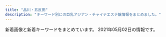 ```yaml
---
title: "品川・五反田"
description: "キーワード別にの巨乳アジアン・チャイナエステ嬢情報をまとめました。"
---
```


新着画像と新着キーワードをまとめています。
2021年05月02日の情報です。

<DmmAffiliateIns />
<KeywordTable
  shops={
    [
    {
        "name": "\u5eb7\u7984",
        "keywords": {
            "C": 15
        },
        "station": "JR\u54c1\u5ddd\u99c5\u9ad8\u8f2a\u53e3",
        "img_links": [
            "http://www.kouroku-este.com/img/staff/ggg/ggg1.jpg",
            "http://www.kouroku-este.com/img/staff/fff/s-fff2.jpg",
            "http://www.kouroku-este.com/img/top/listmark1.png",
            "http://www.kouroku-este.com/img/menu/info_r.jpg",
            "http://www.kouroku-este.com/img/staff/ccc/ccc2.jpg",
            "http://www.kouroku-este.com/img/system/service02.jpg",
            "http://www.kouroku-este.com/img/system/service01.jpg",
            "http://www.kouroku-este.com/img/staff/fff/s-fff1.jpg",
            "http://www.kouroku-este.com/img/staff/eee/s-eee1.jpg",
            "http://www.kouroku-este.com/img/staff/eee/s-eee2.jpg",
            "http://www.kouroku-este.com/img/staff/aaa/aaa2.jpg",
            "http://www.kouroku-este.com/img/staff/ccc/ccc1.jpg",
            "http://www.kouroku-este.com/img/staff/aaa/aaa1.jpg",
            "http://www.kouroku-este.com/img/staff/bbb/bbb1.jpg"
        ],
        "url": "http://www.kouroku-este.com/"
    },
    {
        "url": "http://lacure.link/",
        "img_links": [
            "http://lacure.link/images/r6.jpg",
            "http://lacure.link/images/zi.png",
            "http://lacure.link/images/gb01.png",
            "http://lacure.link/images/sayuri.jpg",
            "http://lacure.link/images/asali.jpg",
            "http://lacure.link/images/g5.jpg",
            "http://lacure.link/images/g2.jpg",
            "http://lacure.link/images/yuki.jpg",
            "http://lacure.link/images/left3.png",
            "http://lacure.link/images/kiki.jpg",
            "http://lacure.link/images/r1.jpg",
            "http://lacure.link/images/r4.jpg",
            "http://lacure.link/images/r2.jpg",
            "http://lacure.link/images/news.png",
            "http://lacure.link/images/g6.jpg",
            "http://lacure.link/images/s1.jpg",
            "http://lacure.link/images/g0.jpg",
            "http://lacure.link/images/s_staff.png",
            "http://lacure.link/images/kol.jpg",
            "http://lacure.link/images/g1.jpg",
            "http://lacure.link/images/top2.jpg",
            "http://lacure.link/images/face.png",
            "http://lacure.link/images/g3.jpg",
            "http://lacure.link/images/r5.jpg",
            "http://lacure.link/images/r3.jpg"
        ],
        "station": "\u6238\u8d8a\u9280\u5ea7\u99c5",
        "keywords": {},
        "name": "\u30e9\u30ad\u30e5\u30a2"
    },
    {
        "name": "\u30de\u30c3\u30b5\u30fc\u30b8\u306e\u5915\u6708",
        "url": "http://www.es-yuduki.com/",
        "keywords": {
            "C": 13
        },
        "station": "JR\u4e94\u53cd\u7530\u99c5\u897f\u53e3",
        "img_links": [
            "http://www.es-yuduki.com/css/progress02.jpg",
            "http://www.es-yuduki.com/css/progress04.jpg",
            "http://www.es-yuduki.com/css/progress07.jpg",
            "http://www.es-yuduki.com/css/kanban.jpg",
            "http://www.es-yuduki.com/css/staff03.jpg",
            "http://www.es-yuduki.com/css/nav/change-005.jpg",
            "http://www.es-yuduki.com/css/staff01-b.jpg",
            "http://www.es-yuduki.com/css/staff01.jpg",
            "http://www.es-yuduki.com/css/nav/nav-006.jpg",
            "http://www.es-yuduki.com/css/nav/nav-002.jpg",
            "http://www.es-yuduki.com/css/nav/change-001.jpg",
            "http://www.es-yuduki.com/css/staff00.jpg",
            "http://www.es-yuduki.com/css/nav/change-004.jpg",
            "http://www.es-yuduki.com/css/nav/change-002.jpg",
            "http://www.es-yuduki.com/css/progress08.jpg",
            "http://www.es-yuduki.com/css/nav/nav-007.jpg",
            "http://www.es-yuduki.com/css/main-top05.png",
            "http://www.es-yuduki.com/css/nav/change-0003.jpg",
            "http://www.es-yuduki.com/css/staff02-b.jpg",
            "http://www.es-yuduki.com/css/nav/change-007.jpg",
            "http://www.es-yuduki.com/css/progress05.jpg",
            "http://www.es-yuduki.com/css/staff03-b.jpg",
            "http://www.es-yuduki.com/css/progress01.jpg",
            "http://www.es-yuduki.com/css/coupon003.jpg",
            "http://www.es-yuduki.com/css/nav/nav-001.jpg",
            "http://www.es-yuduki.com/css/nav/change-006.jpg",
            "http://www.es-yuduki.com/css/nav/nav-004.jpg",
            "http://www.es-yuduki.com/css/nav/nav-005.jpg",
            "http://www.es-yuduki.com/css/progress03.jpg",
            "http://www.es-yuduki.com/css/head.jpg",
            "http://www.es-yuduki.com/css/progress06.jpg",
            "http://www.es-yuduki.com/css/nav/nav-0003.jpg",
            "http://www.es-yuduki.com/css/staff02.jpg"
        ]
    },
    {
        "url": "http://www.kenkou-house.info/",
        "name": "\u3072\u307e\u308f\u308a",
        "keywords": {
            "C": 8
        },
        "station": "JR\u4e94\u53cd\u7530\u99c5\u6771\u53e3",
        "img_links": [
            "http://www.kenkou-house.info/img/s13.jpg",
            "http://www.kenkou-house.info/img/s91.jpg",
            "http://www.kenkou-house.info/img/m3.png",
            "http://www.kenkou-house.info/img/s17.jpg",
            "http://www.kenkou-house.info/img/body-.png",
            "http://www.kenkou-house.info/img/Himawari_88_31.png",
            "http://www.kenkou-house.info/img/m2.png",
            "http://www.kenkou-house.info/img/s15.jpg",
            "http://www.kenkou-house.info/img/s33.jpg",
            "http://www.kenkou-house.info/img/bottmo-left.png",
            "http://www.kenkou-house.info/img/s16.jpg",
            "http://www.kenkou-house.info/img/s14.jpg",
            "http://www.kenkou-house.info/img/s20.jpg",
            "http://www.kenkou-house.info/img/s4.jpg",
            "http://www.kenkou-house.info/img/Himawari_160_45.png",
            "http://www.kenkou-house.info/img/m7.png",
            "http://www.kenkou-house.info/img/m1.png",
            "http://www.kenkou-house.info/img/s22.jpg",
            "http://www.kenkou-house.info/img/m4.png",
            "http://www.kenkou-house.info/img/s.png",
            "http://www.kenkou-house.info/img/Himawari_468_60.png",
            "http://www.kenkou-house.info/img/s12.jpg",
            "http://www.kenkou-house.info/img/m6.png",
            "http://www.kenkou-house.info/img/door.png",
            "http://www.kenkou-house.info/img/m5.png",
            "http://www.kenkou-house.info/img/s21.jpg",
            "http://www.kenkou-house.info/img/s11.jpg",
            "http://www.kenkou-house.info/img/head.png",
            "http://www.kenkou-house.info/img/s61.jpg",
            "http://www.kenkou-house.info/img/s1.jpg",
            "http://www.kenkou-house.info/img/play.png",
            "http://www.kenkou-house.info/img/m8.png",
            "http://www.kenkou-house.info/img/s7.jpg",
            "http://www.kenkou-house.info/img/Himawari_200_40.png",
            "http://www.kenkou-house.info/img/bottmo-ritght.png"
        ]
    },
    {
        "station": "JR\u4e94\u53cd\u7530\u99c5",
        "keywords": {},
        "url": "http://hanagoromo.work/",
        "img_links": [
            "http://hanagoromo.work/ta.png",
            "http://hanagoromo.work/mens-esthe1.png",
            "http://hanagoromo.work/int2.jpg",
            "http://hanagoromo.work/s1.png",
            "http://hanagoromo.work/tina2.jpg",
            "http://hanagoromo.work/yumi1.jpg",
            "http://hanagoromo.work/yuki.jpg",
            "http://hanagoromo.work/2.jpg",
            "http://hanagoromo.work/4.jpg",
            "http://hanagoromo.work/staff_t.jpg",
            "http://hanagoromo.work/ai3.jpg",
            "http://hanagoromo.work/yuna1.jpg",
            "http://hanagoromo.work/sayaka.jpg",
            "http://hanagoromo.work/6.jpg",
            "http://hanagoromo.work/yuna2.jpg",
            "http://hanagoromo.work/b2.jpg",
            "http://hanagoromo.work/b1.jpg",
            "http://hanagoromo.work/interior1.jpg",
            "http://hanagoromo.work/rie1.jpg",
            "http://hanagoromo.work/tina.jpg",
            "http://hanagoromo.work/main_top.jpg",
            "http://hanagoromo.work/3.jpg",
            "http://hanagoromo.work/interior_t.jpg",
            "http://hanagoromo.work/head.jpg",
            "http://hanagoromo.work/nana1.jpg",
            "http://hanagoromo.work/ai2.jpg",
            "http://hanagoromo.work/hitomi.jpg",
            "http://hanagoromo.work/sys.jpg",
            "http://hanagoromo.work/mio2.jpg",
            "http://hanagoromo.work/yumi.jpg",
            "http://hanagoromo.work/eri.jpg",
            "http://hanagoromo.work/mio.jpg",
            "http://hanagoromo.work/nana2.jpg",
            "http://hanagoromo.work/mio1.jpg",
            "http://hanagoromo.work/rina1.jpeg",
            "http://hanagoromo.work/yuyu.jpg",
            "http://hanagoromo.work/rina2.jpeg",
            "http://hanagoromo.work/miyuki1.jpg",
            "http://hanagoromo.work/b3.jpg",
            "http://hanagoromo.work/miko.jpg",
            "http://hanagoromo.work/miyuki.jpg",
            "http://hanagoromo.work/1.jpg",
            "http://hanagoromo.work/hitomi2.jpg",
            "http://hanagoromo.work/nana.jpg",
            "http://hanagoromo.work/112.jpg",
            "http://hanagoromo.work/hitomi1.jpg"
        ],
        "name": "\u82b1\u8863"
    },
    {
        "station": "JR\u54c1\u5ddd\u99c5\u9ad8\u8f2a\u53e3",
        "img_links": [],
        "keywords": {},
        "url": "http://f-aroma.info/",
        "name": "\u30d5\u30ed\u30fc\u30e9"
    },
    {
        "url": "http://p-fly.work/",
        "img_links": [
            "http://p-fly.work/images/line.png",
            "http://p-fly.work/staff/mai.jpg",
            "http://p-fly.work/img/sara1.jpg",
            "http://p-fly.work/img/koko1.jpg",
            "http://p-fly.work/images/7.jpg",
            "http://p-fly.work/images/head.png",
            "http://p-fly.work/images/b2.jpg",
            "http://p-fly.work/images/ac1.jpg",
            "http://p-fly.work/images/tr.jpg",
            "http://p-fly.work/images/b1.jpg",
            "http://p-fly.work/images/14.jpg",
            "http://p-fly.work/img/yuyu1.jpg",
            "http://p-fly.work/images/mobile.jpg",
            "http://p-fly.work/images/int1.jpg",
            "http://p-fly.work/img/yuki1.jpg",
            "http://p-fly.work/staff/koko.jpg",
            "http://p-fly.work/images/staff_t.png",
            "http://p-fly.work/img/maki1.jpg",
            "http://p-fly.work/images/sys2.jpg",
            "http://p-fly.work/images/10.jpg",
            "http://p-fly.work/staff/yuyu.jpg",
            "http://p-fly.work/images/interior_t.png",
            "http://p-fly.work/images/b3.jpg",
            "http://p-fly.work/images/sys3.jpg",
            "http://p-fly.work/staff/sara.jpg",
            "http://p-fly.work/img/mai1.jpg",
            "http://p-fly.work/images/13.jpg",
            "http://p-fly.work/images/12.jpg",
            "http://p-fly.work/staff/yuki.jpg",
            "http://p-fly.work/staff/maki.jpg",
            "http://p-fly.work/images/news.jpg",
            "http://p-fly.work/images/1.jpg",
            "http://p-fly.work/images/sys1.jpg",
            "http://p-fly.work/images/int2.png",
            "http://p-fly.work/images/sys4.png"
        ],
        "name": "\u7d2b\u306e\u8776",
        "station": "JR\u4e94\u53cd\u7530\u99c5\u897f\u53e3",
        "keywords": {}
    },
    {
        "img_links": [
            "https://tsukiwa.info/img/staff/25BBCA31-1291-40E0-9FEC-CAF6E5B8D811.jpeg",
            "https://tsukiwa.info/img/staff/mimi01.jpg",
            "https://tsukiwa.info/img/staff_top/20201219_2.jpg",
            "https://tsukiwa.info/img/staff/rumi04.jpg",
            "https://tsukiwa.info/img/news3.png",
            "https://tsukiwa.info/img/akusesu-top0.jpg",
            "https://tsukiwa.info/img/bar_profile.png",
            "https://tsukiwa.info/img/event/camp03.jpg",
            "https://tsukiwa.info/img/pickupGirl.png",
            "https://tsukiwa.info/img/staff/yuri001.jpg",
            "https://tsukiwa.info/img/staff/aya2101.jpg",
            "https://tsukiwa.info/img/staff/A8BAF789-BD2B-4E7F-AB8A-224A2961B605.jpeg",
            "https://tsukiwa.info/img/news1.png",
            "https://tsukiwa.info/img/bar_gallery.png",
            "https://tsukiwa.info/img/staff/ruru1.jpg",
            "https://tsukiwa.info/img/staff/222BADE2-61AA-4B66-91BD-3D9941250C4D.jpeg",
            "https://tsukiwa.info/img/staff/rumi02.jpg",
            "https://www.a-side.com/ad/koko/include/banner/koko_200x40.png",
            "https://tsukiwa.info/img/staff/yuna01.jpg",
            "https://tsukiwa.info/img/staff/25D27B66-E3AF-40C0-8FCC-46E9F266B409.jpeg",
            "https://tsukiwa.info/img/staff/mimi20202.jpg",
            "https://tsukiwa.info/img/staff/no_image.jpg",
            "https://tsukiwa.info/img/bar_staff.png",
            "https://tsukiwa.info/img/staff/DB16BCF2-AF7E-404D-9FB5-9A45BE961351.jpeg",
            "https://tsukiwa.info/img/staff_top/20201219_1.jpg",
            "https://tsukiwa.info/img/bar_top1.png",
            "https://tsukiwa.info/img/staff/909C372F-1613-4B7E-89C8-1A527D79FCC6.jpeg",
            "https://tsukiwa.info/img/top_map.jpg",
            "https://tsukiwa.info/img/staff/koko3.jpg"
        ],
        "url": "https://tsukiwa.info/",
        "keywords": {},
        "station": "JR\u4e94\u53cd\u7530\u99c5\u897f\u53e3",
        "name": "\u6708\u306e\u548c"
    },
    {
        "keywords": {},
        "name": "\u7652\u3057\u30cf\u30a6\u30b9",
        "url": "https://i-house.aoaoeo.com/",
        "img_links": [],
        "station": "JR\u4e94\u53cd\u7530\u99c5\u897f\u53e3"
    },
    {
        "station": "JR\u4e94\u53cd\u7530\u99c5\u897f\u53e3",
        "keywords": {},
        "name": "\u4e94\u53cd\u7530\u30e1\u30c7\u30a3\u30ab\u30eb\u30a8\u30f3",
        "url": "http://gotanda.pepper.jp/",
        "img_links": [
            "http://gotanda.pepper.jp/m049.png",
            "http://gotanda.pepper.jp/gotanda001.jpg",
            "http://gotanda.pepper.jp/m048.png",
            "http://gotanda.pepper.jp/m173.jpg",
            "http://gotanda.pepper.jp/m02272.jpg",
            "http://gotanda.pepper.jp/20151109231038834554.jpg",
            "http://gotanda.pepper.jp/1-01.png"
        ]
    },
    {
        "keywords": {
            "C": 3,
            "84": 5,
            "88": 3,
            "86": 2,
            "E": 5,
            "G": 1,
            "90": 2,
            "87": 2,
            "D": 5
        },
        "name": "\u8299\u84c9\uff5e\u30d5\u30e8\u30a6\uff5e",
        "station": "JR\u4e94\u53cd\u7530\u99c5\u6771\u53e3",
        "url": "http://www.relax-fuyou.info/",
        "img_links": [
            "http://www.relax-fuyou.info/img/st201.jpg",
            "http://www.relax-fuyou.info/i/img/st181.jpg",
            "http://www.relax-fuyou.info/img/st72.jpg",
            "http://www.relax-fuyou.info/img/st8.jpg",
            "http://www.relax-fuyou.info/img/st1.jpg",
            "http://www.relax-fuyou.info/i/img/top.jpg",
            "http://www.relax-fuyou.info/img/sta20.jpg",
            "http://www.relax-fuyou.info/img/st140.jpg",
            "http://www.relax-fuyou.info/img/sta8.jpg",
            "http://www.relax-fuyou.info/img/r9.jpg",
            "http://www.relax-fuyou.info/i/img/r1.jpg",
            "http://www.relax-fuyou.info/i/img/st17.jpg",
            "http://www.relax-fuyou.info/i/img/st9.jpg",
            "http://www.relax-fuyou.info/i/img/st5.jpg",
            "http://www.relax-fuyou.info/i/img/st140.jpg",
            "http://www.relax-fuyou.info/img/st161.jpg",
            "http://www.relax-fuyou.info/img/sta17.jpg",
            "http://www.relax-fuyou.info/i/img/st160.jpg",
            "http://www.relax-fuyou.info/img/st17.jpg",
            "http://www.relax-fuyou.info/img/st7.jpg",
            "http://www.relax-fuyou.info/img/sta16.jpg",
            "http://www.relax-fuyou.info/img/st110.jpg",
            "http://www.relax-fuyou.info/img/sta18.jpg",
            "http://www.relax-fuyou.info/img/st5.jpg",
            "http://www.relax-fuyou.info/i/img/st8.jpg",
            "http://www.relax-fuyou.info/img/sta15.jpg",
            "http://www.relax-fuyou.info/i/img/st110.jpg",
            "http://www.relax-fuyou.info/i/img/st42.jpg",
            "http://www.relax-fuyou.info/img/sta1.jpg",
            "http://www.relax-fuyou.info/i/img/st201.jpg",
            "http://www.relax-fuyou.info/img/top.jpg",
            "http://www.relax-fuyou.info/img/st181.jpg",
            "http://www.relax-fuyou.info/img/st41.jpg",
            "http://www.relax-fuyou.info/i/img/sta20.jpg",
            "http://www.relax-fuyou.info/i/img/st191.jpg",
            "http://www.relax-fuyou.info/img/st141.jpg",
            "http://www.relax-fuyou.info/img/st171.jpg",
            "http://www.relax-fuyou.info/img/st71.jpg",
            "http://www.relax-fuyou.info/img/st11.jpg",
            "http://www.relax-fuyou.info/img/sta5.jpg",
            "http://www.relax-fuyou.info/img/st150.jpg",
            "http://www.relax-fuyou.info/img/st191.jpg",
            "http://www.relax-fuyou.info/img/st42.jpg",
            "http://www.relax-fuyou.info/i/img/r3.jpg",
            "http://www.relax-fuyou.info/img/st10.jpg",
            "http://www.relax-fuyou.info/img/sta19.jpg",
            "http://www.relax-fuyou.info/i/img/r2.jpg",
            "http://www.relax-fuyou.info/i/img/st10.jpg",
            "http://www.relax-fuyou.info/img/st160.jpg",
            "http://www.relax-fuyou.info/i/img/st11.jpg"
        ]
    },
    {
        "station": "JR\u4e94\u53cd\u7530\u99c5\u897f\u53e3",
        "img_links": [
            "http://www.relax-cs.com/ncss/nav/nav-004.jpg",
            "http://www.relax-cs.com/ncss/nav/nav-003.jpg",
            "http://www.relax-cs.com/ncss/nav/nav-006.jpg",
            "http://www.relax-cs.com/ncss/tel.png",
            "http://www.relax-cs.com/ncss/nav/nav-001.jpg",
            "http://www.relax-cs.com/ncss/nav/nav-005.jpg",
            "http://www.relax-cs.com/ncss/top03.jpg",
            "http://www.relax-cs.com/ncss/nav/nav-002.jpg",
            "http://www.relax-cs.com/ncss/staff0401.jpg",
            "http://www.relax-cs.com/ncss/staff02.jpg",
            "http://www.relax-cs.com/ncss/top02-left.jpg",
            "http://www.relax-cs.com/ncss/top001.jpg",
            "http://www.relax-cs.com/ncss/staff01.jpg"
        ],
        "url": "http://www.relax-cs.com/",
        "keywords": {},
        "name": "\u30ea\u30e9\u30af\u30bc\u30fc\u30b7\u30e7\u30f3\u862d"
    },
    {
        "station": "JR\u4e94\u53cd\u7530\u99c5\u897f\u53e3",
        "img_links": [
            "http://hi-msg.com/tonpoh/images/p-7-1.jpg",
            "http://hi-msg.com/tonpoh/images/p-14-1.jpg",
            "http://hi-msg.com/tonpoh/images/s5.png",
            "http://hi-msg.com/tonpoh/images/p-11.jpg",
            "http://hi-msg.com/tonpoh/images/p-6-1.jpg",
            "http://hi-msg.com/tonpoh/images/botton.png",
            "http://hi-msg.com/tonpoh/images/p-13.jpg",
            "http://hi-msg.com/tonpoh/images/ll.png",
            "http://hi-msg.com/tonpoh/images/p-14.jpg",
            "http://hi-msg.com/tonpoh/images/s9.png",
            "http://hi-msg.com/tonpoh/images/s1.png",
            "http://hi-msg.com/tonpoh/images/p-13-1.jpg",
            "http://hi-msg.com/tonpoh/images/s6.png",
            "http://hi-msg.com/tonpoh/images/p-2.jpg",
            "http://hi-msg.com/tonpoh/images/p-10-1.jpg",
            "http://hi-msg.com/tonpoh/images/p-8-1.jpg",
            "http://hi-msg.com/tonpoh/images/p-1.jpg",
            "http://hi-msg.com/tonpoh/images/fla.png",
            "http://hi-msg.com/tonpoh/images/tit-staff.png",
            "http://hi-msg.com/tonpoh/images/l.png",
            "http://hi-msg.com/tonpoh/images/s4.jpg",
            "http://hi-msg.com/tonpoh/images/p-9.jpg",
            "http://hi-msg.com/tonpoh/images/no.png",
            "http://hi-msg.com/tonpoh/images/p-9-1.jpg",
            "http://hi-msg.com/tonpoh/images/p-7.jpg",
            "http://hi-msg.com/tonpoh/images/p-12.jpg",
            "http://hi-msg.com/tonpoh/images/p-6.jpg",
            "http://hi-msg.com/tonpoh/images/tit-sys.png",
            "http://hi-msg.com/tonpoh/images/fla-3.png",
            "http://hi-msg.com/tonpoh/images/p-8.jpg",
            "http://hi-msg.com/tonpoh/images/p-10.jpg",
            "http://hi-msg.com/tonpoh/images/p-0.jpg",
            "http://hi-msg.com/tonpoh/images/p-5.jpg",
            "http://hi-msg.com/tonpoh/images/p-12-1.jpg",
            "http://hi-msg.com/tonpoh/images/p-4.jpg",
            "http://hi-msg.com/tonpoh/images/s8.png",
            "http://hi-msg.com/tonpoh/images/line.png",
            "http://hi-msg.com/tonpoh/images/fla-1.png",
            "http://hi-msg.com/tonpoh/images/p-11-1.jpg"
        ],
        "url": "http://hi-msg.com/tonpoh/",
        "name": "\u30c8\u30f3\u30dd\u30fc",
        "keywords": {}
    },
    {
        "name": "\u7f8e\u4f36",
        "img_links": [
            "http://es-mirei.com/staffPhoto/b20180209180323.jpg",
            "http://es-mirei.com/staffPhoto/s20170911152129.jpg",
            "http://es-mirei.com/staffPhoto/b20170911152129.jpg",
            "http://es-mirei.com/staffPhoto/b20170908125528.jpg",
            "http://es-mirei.com/images/store/06.jpg",
            "http://es-mirei.com/staffPhoto/s20170728165256.jpg",
            "http://es-mirei.com/images/s3Slider1Images/03.jpg",
            "http://es-mirei.com/images/noImg.jpg",
            "http://es-mirei.com/images/store/05.jpg",
            "http://es-mirei.com/staffPhoto/b20170728165302.jpg",
            "http://es-mirei.com/staffPhoto/s20170728165536.jpg",
            "http://es-mirei.com/images/store/04.jpg",
            "http://es-mirei.com/staffPhoto/b20170911152114.jpg",
            "http://es-mirei.com/images/s3Slider1Images/01.jpg",
            "http://es-mirei.com/staffPhoto/s20170908125528.jpg",
            "http://es-mirei.com/images/store/03.jpg",
            "http://es-mirei.com/staffPhoto/b20170728165256.jpg",
            "http://es-mirei.com/staffPhoto/s20180613122502.jpg",
            "http://es-mirei.com/images/returnStaffBtn.png",
            "http://es-mirei.com/images/s3Slider1Images/02.jpg",
            "http://es-mirei.com/staffPhoto/s20170911152114.jpg",
            "http://es-mirei.com/staffPhoto/s20170728165302.jpg",
            "http://es-mirei.com/staffPhoto/b20180613122502.jpg",
            "http://es-mirei.com/images/store/01.jpg",
            "http://es-mirei.com/staffPhoto/b20170728165536.jpg",
            "http://es-mirei.com/staffPhoto/s20180209180323.jpg",
            "http://es-mirei.com/images/store/02.jpg"
        ],
        "station": "JR\u4e94\u53cd\u7530\u99c5\u897f\u53e3",
        "url": "http://es-mirei.com/",
        "keywords": {
            "85": 2,
            "87": 4,
            "E": 8,
            "88": 2,
            "86": 2
        }
    }
]
}
/>
<DmmAffiliateScript />
